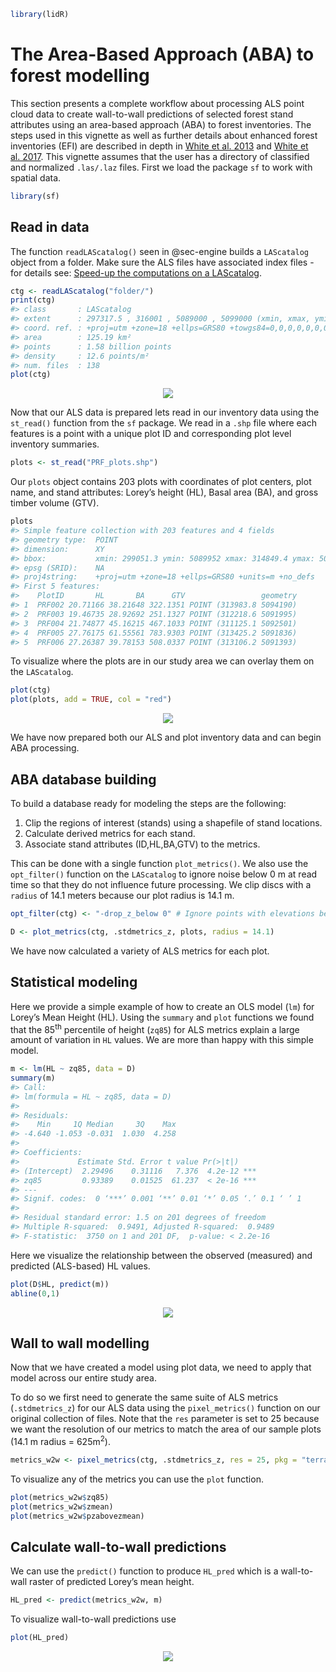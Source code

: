```r
library(lidR)
```

# The Area-Based Approach (ABA) to forest modelling {#sec-modeling-aba}

This section presents a complete workflow about processing ALS point cloud data to create wall-to-wall predictions of selected forest stand attributes using an area-based approach (ABA) to forest inventories. The steps used in this vignette as well as further details about enhanced forest inventories (EFI) are described in depth in [White et al. 2013](https://cfs.nrcan.gc.ca/publications?id=34887) and [White et al. 2017](https://cfs.nrcan.gc.ca/publications?id=38945). This vignette assumes that the user has a directory of classified and normalized `.las/.laz` files. First we load the package `sf` to work with spatial data.

``` r
library(sf)
```

## Read in data {#sec-modeling-read-data}

The function `readLAScatalog()` seen in @sec-engine builds a `LAScatalog` object from a folder. Make sure the ALS files have associated index files - for details see: [Speed-up the computations on a LAScatalog](https://cran.r-project.org/web/packages/lidR/vignettes/lidR-computation-speed-LAScatalog.html).

``` r
ctg <- readLAScatalog("folder/")
print(ctg)
#> class       : LAScatalog
#> extent      : 297317.5 , 316001 , 5089000 , 5099000 (xmin, xmax, ymin, ymax)
#> coord. ref. : +proj=utm +zone=18 +ellps=GRS80 +towgs84=0,0,0,0,0,0,0 +units=m +no_defs 
#> area        : 125.19 km²
#> points      : 1.58 billion points
#> density     : 12.6 points/m²
#> num. files  : 138
plot(ctg)
```

<center>![](images/ABA/01_ctg_map.png)</center>

Now that our ALS data is prepared lets read in our inventory data using the `st_read()` function from the `sf` package. We read in a `.shp` file where each features is a point with a unique plot ID and corresponding plot level inventory summaries.

``` r
plots <- st_read("PRF_plots.shp")
```

Our `plots` object contains 203 plots with coordinates of plot centers, plot name, and stand attributes: Lorey's height (HL), Basal area (BA), and gross timber volume (GTV).

``` r
plots
#> Simple feature collection with 203 features and 4 fields
#> geometry type:  POINT
#> dimension:      XY
#> bbox:           xmin: 299051.3 ymin: 5089952 xmax: 314849.4 ymax: 5098426
#> epsg (SRID):    NA
#> proj4string:    +proj=utm +zone=18 +ellps=GRS80 +units=m +no_defs
#> First 5 features:
#>    PlotID       HL       BA      GTV                 geometry
#> 1  PRF002 20.71166 38.21648 322.1351 POINT (313983.8 5094190)
#> 2  PRF003 19.46735 28.92692 251.1327 POINT (312218.6 5091995)
#> 3  PRF004 21.74877 45.16215 467.1033 POINT (311125.1 5092501)
#> 4  PRF005 27.76175 61.55561 783.9303 POINT (313425.2 5091836)
#> 5  PRF006 27.26387 39.78153 508.0337 POINT (313106.2 5091393)
```

To visualize where the plots are in our study area we can overlay them on the `LAScatalog`.

``` r
plot(ctg)
plot(plots, add = TRUE, col = "red")
```

<center>![](images/ABA/02_ctg_map_with_plots.png)</center>

We have now prepared both our ALS and plot inventory data and can begin ABA processing.

## ABA database building {#sec-modeling-build-data}

To build a database ready for modeling the steps are the following:

1.  Clip the regions of interest (stands) using a shapefile of stand locations.
2.  Calculate derived metrics for each stand.
3.  Associate stand attributes (ID,HL,BA,GTV) to the metrics.

This can be done with a single function `plot_metrics()`. We also use the `opt_filter()` function on the `LAScatalog` to ignore noise below 0 m at read time so that they do not influence future processing. We clip discs with a `radius` of 14.1 meters because our plot radius is 14.1 m.

``` r
opt_filter(ctg) <- "-drop_z_below 0" # Ignore points with elevations below 0

D <- plot_metrics(ctg, .stdmetrics_z, plots, radius = 14.1)
```

We have now calculated a variety of ALS metrics for each plot.

## Statistical modeling {#sec-modeling-build-model}

Here we provide a simple example of how to create an OLS model (`lm`) for Lorey's Mean Height (HL). Using the `summary` and `plot` functions we found that the 85^th^ percentile of height (`zq85`) for ALS metrics explain a large amount of variation in `HL` values. We are more than happy with this simple model.

``` r
m <- lm(HL ~ zq85, data = D)
summary(m)
#> Call:
#> lm(formula = HL ~ zq85, data = D)
#> 
#> Residuals:
#>    Min     1Q Median     3Q    Max 
#> -4.640 -1.053 -0.031  1.030  4.258 
#> 
#> Coefficients:
#>             Estimate Std. Error t value Pr(>|t|)    
#> (Intercept)  2.29496    0.31116   7.376  4.2e-12 ***
#> zq85         0.93389    0.01525  61.237  < 2e-16 ***
#> ---
#> Signif. codes:  0 ‘***’ 0.001 ‘**’ 0.01 ‘*’ 0.05 ‘.’ 0.1 ‘ ’ 1
#> 
#> Residual standard error: 1.5 on 201 degrees of freedom
#> Multiple R-squared:  0.9491, Adjusted R-squared:  0.9489 
#> F-statistic:  3750 on 1 and 201 DF,  p-value: < 2.2e-16
```

Here we visualize the relationship between the observed (measured) and predicted (ALS-based) HL values.

``` r
plot(D$HL, predict(m))
abline(0,1)
```

<center>![](images/ABA/05_scatterplot_HL.png)</center>

## Wall to wall modelling

Now that we have created a model using plot data, we need to apply that model across our entire study area.

To do so we first need to generate the same suite of ALS metrics (`.stdmetrics_z`) for our ALS data using the `pixel_metrics()` function on our original collection of files. Note that the `res` parameter is set to 25 because we want the resolution of our metrics to match the area of our sample plots (14.1 m radius = 625m^2^).

``` r
metrics_w2w <- pixel_metrics(ctg, .stdmetrics_z, res = 25, pkg = "terra")
```

To visualize any of the metrics you can use the `plot` function.

``` r
plot(metrics_w2w$zq85)
plot(metrics_w2w$zmean)
plot(metrics_w2w$pzabovezmean)
```

## Calculate wall-to-wall predictions

We can use the `predict()` function to produce `HL_pred` which is a wall-to-wall raster of predicted Lorey's mean height.

``` r
HL_pred <- predict(metrics_w2w, m)
```

To visualize wall-to-wall predictions use

``` r
plot(HL_pred)
```

<center>![](images/ABA/06_HL_pred.png)</center>
